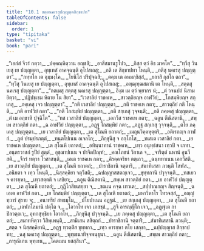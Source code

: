 ```yaml
---
title: "10.1 สตฺตนคเรสุปญฺญตฺตสิกฺขาปท"
tableOfContents: false
sidebar:
  order: 1
type: "tipitaka"
basket: "vi"
book: "pari"
---
```



<DynamicBreadcrumb />

<Division number="335" book="pari">

<Paragraph number="1615" type="verses" book="pari">
_“เอกํสํ จีวรํ กตฺวา,_  
_ปคฺคณฺหิตฺวาน อญฺชลิํ;_  
_อาสีสมานรูโปว,_  
_กิสฺส ตฺวํ อิธ มาคโต”._  

</Paragraph>

<Paragraph number="1616" type="verses" book="pari">
_“ทฺวีสุ วินเยสุ เย ปญฺญตฺตา,_  
อุทฺเทสํ อาคจฺฉนฺติ อุโปสเถสุ;_  
_กติ เต สิกฺขาปทา โหนฺติ,_  
_กติสุ นคเรสุ ปญฺญตฺตา”._  

</Paragraph>

<Paragraph number="1617" type="verses" book="pari">
_“ภทฺทโก เต อุมฺมงฺโค,_  
_โยนิโส ปริปุจฺฉสิ;_  
_ตคฺฆ เต อหมกฺขิสฺสํ,_  
_ยถาสิ กุสโล ตถา”._  

</Paragraph>

<Paragraph number="1618" type="verses" book="pari">
_“ทฺวีสุ วินเยสุ เย ปญฺญตฺตา,_  
อุทฺเทสํ อาคจฺฉนฺติ อุโปสเถสุ;_  
_อฑฺฒุฑฺฒสตานิ เต โหนฺติ,_  
_สตฺตสุ นคเรสุ ปญฺญตฺตา”._  

</Paragraph>

<Paragraph number="1619" type="verses" book="pari">
_“กตเมสุ สตฺตสุ นคเรสุ ปญฺญตฺตา,_  
อิงฺฆ เม ตฺวํ พฺยากร นํ;_  
_ตํ วจนปถํ นิสามยิตฺวา,_  
_ปฏิปชฺเชม หิตาย โน สิยา”._  

</Paragraph>

<Paragraph number="1620" type="verses" book="pari">
_“เวสาลิยํ ราชคเห,_  
_สาวตฺถิยญฺจ อาฬวิยํ;_  
_โกสมฺพิยญฺจ สกฺเกสุ,_  
_ภคฺเคสุ เจว ปญฺญตฺตา”._  

</Paragraph>

<Paragraph number="1621" type="verses" book="pari">
_“กติ เวสาลิยํ ปญฺญตฺตา,_  
_กติ ราชคเห กตา;_  
_สาวตฺถิยํ กติ โหนฺติ,_  
_กติ อาฬวิยํ กตา”._  

</Paragraph>

<Paragraph number="1622" type="verses" book="pari">
_“กติ โกสมฺพิยํ ปญฺญตฺตา,_  
_กติ สกฺเกสุ วุจฺจนฺติ;_  
_กติ ภคฺเคสุ ปญฺญตฺตา,_  
_ตํ เม อกฺขาหิ ปุจฺฉิโต”._  

</Paragraph>

<Paragraph number="1623" type="verses" book="pari">
_“ทส เวสาลิยํ ปญฺญตฺตา,_  
_เอกวีส ราชคเห กตา;_  
_ฉอูน ตีณิสตานิ,_  
_สพฺเพ สาวตฺถิยํ กตา._  

</Paragraph>

<Paragraph number="1624" type="verses" book="pari">
_ฉ อาฬวิยํ ปญฺญตฺตา,_  
_อฏฺฐ โกสมฺพิยํ กตา;_  
_อฏฺฐ สกฺเกสุ วุจฺจนฺติ,_  
_ตโย ภคฺเคสุ ปญฺญตฺตา._  

</Paragraph>

<Paragraph number="1625" type="verses" book="pari">
_เย เวสาลิยํ ปญฺญตฺตา,_  
_เต สุโณหิ ยถาตถํ;_  
_เมถุนวิคฺคหุตฺตริ,_  
_อติเรกญฺจ กาฬกํ._  

</Paragraph>

<Paragraph number="1626" type="verses" book="pari">
_ภูตํ ปรมฺปรภตฺตํ,_  
_ทนฺตโปเนน อเจลโก;_  
_ภิกฺขุนีสุ จ อกฺโกโส,_  
_ทเสเต เวสาลิยํ กตา._  

</Paragraph>

<Paragraph number="1627" type="verses" book="pari">
_เย ราชคเห ปญฺญตฺตา,_  
_เต สุโณหิ ยถาตถํ;_  
_อทินฺนาทานํ ราชคเห,_  
_เทฺว อนุทฺธํสนา เทฺวปิ จ เภทา._  

</Paragraph>

<Paragraph number="1628" type="verses" book="pari">
_อนฺตรวาสกํ รูปิยํ สุตฺตํ,_  
อุชฺฌาปเนน จ ปาจิตปิณฺฑํ;_  
_คณโภชนํ วิกาเล จ,_  
_จาริตฺตํ นหานํ อูนวีสติ._  

</Paragraph>

<Paragraph number="1629" type="verses" book="pari">
_จีวรํ ทตฺวา โวสาสนฺติ,_  
_เอเต ราชคเห กตา;_  
_คิรคฺคจริยา ตตฺเถว,_  
_ฉนฺททาเนน เอกวีสติ._  

</Paragraph>

<Paragraph number="1630" type="verses" book="pari">
_เย สาวตฺถิยํ ปญฺญตฺตา,_  
_เต สุโณหิ ยถาตถํ;_  
_ปาราชิกานิ จตฺตาริ,_  
_สํฆาทิเสสา ภวนฺติ โสฬส._  

</Paragraph>

<Paragraph number="1631" type="verses" book="pari">
_อนิยตา จ เทฺว โหนฺติ,_  
_นิสฺสคฺคิยา จตุวีสติ;_  
_ฉปญฺญาสสตญฺเจว,_  
_ขุทฺทกานิ ปวุจฺจนฺติ._  

</Paragraph>

<Paragraph number="1632" type="verses" book="pari">
_ทสเยว จ คารยฺหา,_  
_เทฺวสตฺตติ จ เสขิยา;_  
_ฉอูน ตีณิสตานิ,_  
_สพฺเพ สาวตฺถิยํ กตา._  

</Paragraph>

<Paragraph number="1633" type="verses" book="pari">
_เย อาฬวิยํ ปญฺญตฺตา,_  
_เต สุโณหิ ยถาตถํ;_  
_กุฏิโกสิยเสยฺยา จ,_  
_ขณเน คจฺฉ เทวเต;_  
_สปฺปาณกญฺจ สิญฺจนฺติ,_  
_ฉ เอเต อาฬวิยํ กตา._  

</Paragraph>

<Paragraph number="1634" type="verses" book="pari">
_เย โกสมฺพิยํ ปญฺญตฺตา,_  
_เต สุโณหิ ยถาตถํ;_  
_มหาวิหาโร โทวจสฺสํ,_  
_อญฺญํ ทฺวารํ สุราย จ;_  
_อนาทริยํ สหธมฺโม,_  
_ปโยปาเนน อฏฺฐมํ._  

</Paragraph>

<Paragraph number="1635" type="verses" book="pari">
_เย สกฺเกสุ ปญฺญตฺตา,_  
_เต สุโณหิ ยถาตถํ;_  
_เอฬกโลมานิ ปตฺโต จ,_  
_โอวาโท เจว เภสชฺชํ._  

</Paragraph>

<Paragraph number="1636" type="verses" book="pari">
_สูจิ อารญฺญิโก เจว,_  
_อฏฺเฐเต กาปิลวตฺถเว;_  
อุทกสุทฺธิยา โอวาโท,_  
_ภิกฺขุนีสุ ปวุจฺจนฺติ._  

</Paragraph>

<Paragraph number="1637" type="verses" book="pari">
_เย ภคฺเคสุ ปญฺญตฺตา,_  
_เต สุโณหิ ยถาตถํ;_  
_สมาทหิตฺวา วิสิพฺเพนฺติ,_  
_สามิเสน สสิตฺถกํ._  

</Paragraph>

<Paragraph number="1638" type="verses" book="pari">
_ปาราชิกานิ จตฺตาริ,_  
_สํฆาทิเสสานิ ภวนฺติ;_  
_สตฺต จ นิสฺสคฺคิยานิ,_  
_อฏฺฐ ทฺวตฺติํส ขุทฺทกา._  

</Paragraph>

<Paragraph number="1639" type="verses" book="pari">
_เทฺว คารยฺหา ตโย เสกฺขา,_  
_ฉปฺปญฺญาส สิกฺขาปทา;_  
_ฉสุ นคเรสุ ปญฺญตฺตา,_  
_พุทฺเธนาทิจฺจพนฺธุนา._  

</Paragraph>

<Paragraph number="1640" type="verses" book="pari">
_ฉอูน ตีณิสตานิ,_  
_สพฺเพ สาวตฺถิยํ กตา;_  
_การุณิเกน พุทฺเธน,_  
_โคตเมน ยสสฺสินา”._
</Paragraph>
</Division>